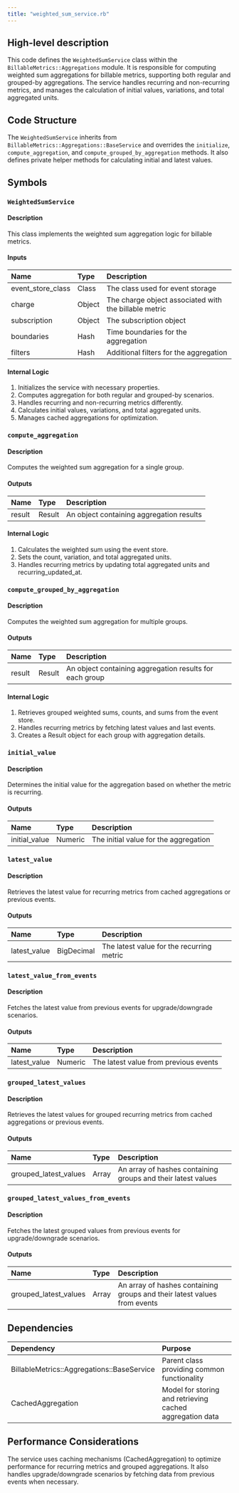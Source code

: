 ```yaml
---
title: "weighted_sum_service.rb"
---
```


## High-level description
This code defines the `WeightedSumService` class within the `BillableMetrics::Aggregations` module. It is responsible for computing weighted sum aggregations for billable metrics, supporting both regular and grouped-by aggregations. The service handles recurring and non-recurring metrics, and manages the calculation of initial values, variations, and total aggregated units.

## Code Structure
The `WeightedSumService` inherits from `BillableMetrics::Aggregations::BaseService` and overrides the `initialize`, `compute_aggregation`, and `compute_grouped_by_aggregation` methods. It also defines private helper methods for calculating initial and latest values.

## Symbols

### `WeightedSumService`
#### Description
This class implements the weighted sum aggregation logic for billable metrics.

#### Inputs
| Name | Type | Description |
|:-----|:-----|:------------|
| event_store_class | Class | The class used for event storage |
| charge | Object | The charge object associated with the billable metric |
| subscription | Object | The subscription object |
| boundaries | Hash | Time boundaries for the aggregation |
| filters | Hash | Additional filters for the aggregation |

#### Internal Logic
1. Initializes the service with necessary properties.
2. Computes aggregation for both regular and grouped-by scenarios.
3. Handles recurring and non-recurring metrics differently.
4. Calculates initial values, variations, and total aggregated units.
5. Manages cached aggregations for optimization.

### `compute_aggregation`
#### Description
Computes the weighted sum aggregation for a single group.

#### Outputs
| Name | Type | Description |
|:-----|:-----|:------------|
| result | Result | An object containing aggregation results |

#### Internal Logic
1. Calculates the weighted sum using the event store.
2. Sets the count, variation, and total aggregated units.
3. Handles recurring metrics by updating total aggregated units and recurring_updated_at.

### `compute_grouped_by_aggregation`
#### Description
Computes the weighted sum aggregation for multiple groups.

#### Outputs
| Name | Type | Description |
|:-----|:-----|:------------|
| result | Result | An object containing aggregation results for each group |

#### Internal Logic
1. Retrieves grouped weighted sums, counts, and sums from the event store.
2. Handles recurring metrics by fetching latest values and last events.
3. Creates a Result object for each group with aggregation details.

### `initial_value`
#### Description
Determines the initial value for the aggregation based on whether the metric is recurring.

#### Outputs
| Name | Type | Description |
|:-----|:-----|:------------|
| initial_value | Numeric | The initial value for the aggregation |

### `latest_value`
#### Description
Retrieves the latest value for recurring metrics from cached aggregations or previous events.

#### Outputs
| Name | Type | Description |
|:-----|:-----|:------------|
| latest_value | BigDecimal | The latest value for the recurring metric |

### `latest_value_from_events`
#### Description
Fetches the latest value from previous events for upgrade/downgrade scenarios.

#### Outputs
| Name | Type | Description |
|:-----|:-----|:------------|
| latest_value | Numeric | The latest value from previous events |

### `grouped_latest_values`
#### Description
Retrieves the latest values for grouped recurring metrics from cached aggregations or previous events.

#### Outputs
| Name | Type | Description |
|:-----|:-----|:------------|
| grouped_latest_values | Array | An array of hashes containing groups and their latest values |

### `grouped_latest_values_from_events`
#### Description
Fetches the latest grouped values from previous events for upgrade/downgrade scenarios.

#### Outputs
| Name | Type | Description |
|:-----|:-----|:------------|
| grouped_latest_values | Array | An array of hashes containing groups and their latest values from events |

## Dependencies
| Dependency | Purpose |
|:-----------|:--------|
| BillableMetrics::Aggregations::BaseService | Parent class providing common functionality |
| CachedAggregation | Model for storing and retrieving cached aggregation data |

## Performance Considerations
The service uses caching mechanisms (CachedAggregation) to optimize performance for recurring metrics and grouped aggregations. It also handles upgrade/downgrade scenarios by fetching data from previous events when necessary.